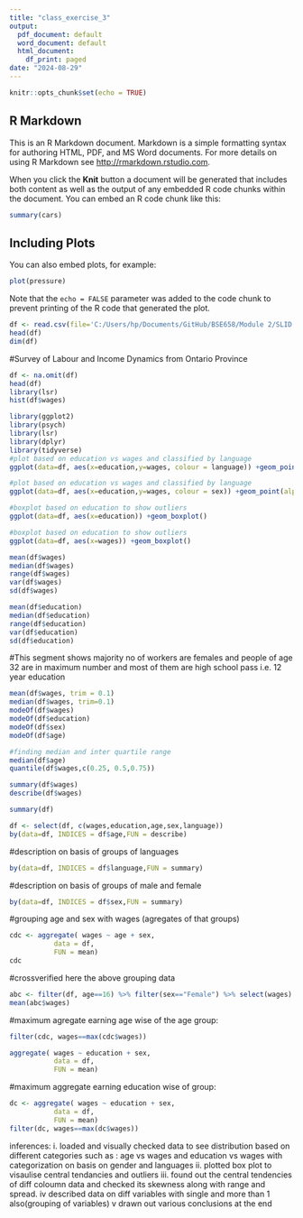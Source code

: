 ```yaml
---
title: "class_exercise_3"
output:
  pdf_document: default
  word_document: default
  html_document:
    df_print: paged
date: "2024-08-29"
---
```


```r
knitr::opts_chunk$set(echo = TRUE)
```

## R Markdown

This is an R Markdown document. Markdown is a simple formatting syntax for authoring HTML, PDF, and MS Word documents. For more details on using R Markdown see <http://rmarkdown.rstudio.com>.

When you click the **Knit** button a document will be generated that includes both content as well as the output of any embedded R code chunks within the document. You can embed an R code chunk like this:

```r
summary(cars)
```

## Including Plots

You can also embed plots, for example:

```r
plot(pressure)
```

Note that the `echo = FALSE` parameter was added to the code chunk to prevent printing of the R code that generated the plot.

```r
df <- read.csv(file='C:/Users/hp/Documents/GitHub/BSE658/Module 2/SLID.csv',sep=",",header = 1)
head(df)
dim(df)
```
#Survey of Labour and Income Dynamics from Ontario Province
```r
df <- na.omit(df)
head(df)
library(lsr)
hist(df$wages)
```
```r
library(ggplot2)
library(psych)
library(lsr)
library(dplyr)
library(tidyverse)
#plot based on education vs wages and classified by language
ggplot(data=df, aes(x=education,y=wages, colour = language)) +geom_point(alpha=0.7)
```
```r
#plot based on education vs wages and classified by language
ggplot(data=df, aes(x=education,y=wages, colour = sex)) +geom_point(alpha = 0.7)
```

```r
#boxplot based on education to show outliers
ggplot(data=df, aes(x=education)) +geom_boxplot()
```
```r
#boxplot based on education to show outliers 
ggplot(data=df, aes(x=wages)) +geom_boxplot()
```


```r
mean(df$wages)
median(df$wages)
range(df$wages)
var(df$wages)
sd(df$wages)
```
```r
mean(df$education)
median(df$education)
range(df$education)
var(df$education)
sd(df$education)
```
#This segment shows majority no of workers are females and people of age 32 are in maximum number and most of them are high school pass i.e. 12 year education
```r
mean(df$wages, trim = 0.1)
median(df$wages, trim=0.1)
modeOf(df$wages)
modeOf(df$education)
modeOf(df$sex)
modeOf(df$age)
```
```r
#finding median and inter quartile range 
median(df$age)
quantile(df$wages,c(0.25, 0.5,0.75))
```
```r
summary(df$wages)
describe(df$wages)
```
```r
summary(df)
```
```r
df <- select(df, c(wages,education,age,sex,language))
by(data=df, INDICES = df$age,FUN = describe)
```
#description on basis of groups of languages
```r
by(data=df, INDICES = df$language,FUN = summary)
```

#description on basis of groups of male and female
```r
by(data=df, INDICES = df$sex,FUN = summary)
```
#grouping age and sex  with wages (agregates of that groups)
```r
cdc <- aggregate( wages ~ age + sex, 
           data = df,
           FUN = mean) 
cdc
```
#crossverified here the above grouping data
```r
abc <- filter(df, age==16) %>% filter(sex=="Female") %>% select(wages)
mean(abc$wages)
```
#maximum agregate earning age wise of the age group:
```r
filter(cdc, wages==max(cdc$wages))
```

```r
aggregate( wages ~ education + sex, 
           data = df,
           FUN = mean) 
```
#maximum aggregate earning education wise of group:
```r
dc <- aggregate( wages ~ education + sex, 
           data = df,
           FUN = mean)
filter(dc, wages==max(dc$wages))
```
inferences: i. loaded and visually checked data to see distribution based on different categories such as : age vs wages and education vs wages with categorization on basis on gender and languages 
ii. plotted box plot to visaulise central tendancies and outliers
iii. found out the central tendencies of diff coloumn data and checked its skewness along with range and spread.
iv described data on diff variables with single and more than 1 also(grouping of variables)
v drawn out various conclusions at the end

